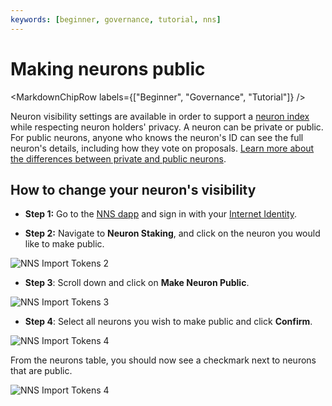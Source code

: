 ```yaml
---
keywords: [beginner, governance, tutorial, nns]
---
```



# Making neurons public

<MarkdownChipRow labels={["Beginner", "Governance", "Tutorial"]} />



Neuron visibility settings are available in order to support a [neuron index](https://dashboard.internetcomputer.org/proposal/48491) while respecting neuron holders' privacy. A neuron can be private or public. For public neurons, anyone who knows the neuron's ID can see the full neuron's details, including how they vote on proposals. [Learn more about the differences between private and public neurons](/docs/current/move-to-learnhub/nns/concepts/neurons/neuron-management#neuron-visibility).

## How to change your neuron's visibility

- **Step 1:** Go to the [NNS dapp](https://nns.ic0.app/) and sign in with your [Internet Identity](/docs/current/building-dapps/authentication/overview).

- **Step 2:** Navigate to **Neuron Staking**, and click on the neuron you would like to make public.

![NNS Import Tokens 2](../../_attachments/nns-neuron-visibility-1.webp)

- **Step 3**: Scroll down and click on **Make Neuron Public**.

![NNS Import Tokens 3](../../_attachments/nns-neuron-visibility-2.webp)

- **Step 4**: Select all neurons you wish to make public and click **Confirm**.

![NNS Import Tokens 4](../../_attachments/nns-neuron-visibility-3.webp)

From the neurons table, you should now see a checkmark next to neurons that are public.

![NNS Import Tokens 4](../../_attachments/nns-neuron-visibility-4.webp)